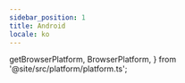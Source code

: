 ```yaml
---
sidebar_position: 1
title: Android
locale: ko
---
```


  getBrowserPlatform,
  BrowserPlatform,
} from '@site/src/platform/platform.ts';

<DevicePrerequisites />

<CloneExampleAndVenv
  title="Example 레포 클론 및 가상 환경 생성"
  path="gamium/python/pytest"
/>

<ActivateVirtualEnv title="가상 환경 활성화" />

<InstallDependencies title="의존성 설치" />

<UploadAndConfigAppTabItem
  app_name="DoguRpgSample.apk"
  app_url="https://github.com/dogu-team/gamium-unity-samples/releases/download/DoguRpgSample-2.0.5/android.zip"
  app_version="2.0.5"
/>
<RunCommand run_script="pytest pytest app/test_dogurpgsample.py" />

<VenvImportError />
